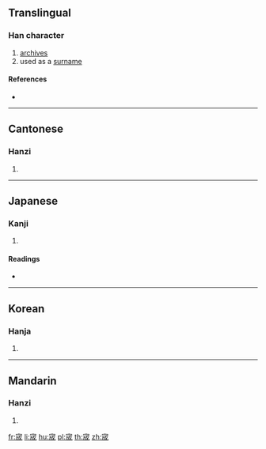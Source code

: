 ==Translingual==

===Han character===
{{Han char|rn=40|rad=宀|as=07|sn=10|four=30253|canj=JIHS|ids=⿱宀成}}

# [[archives]]
# used as a [[surname]]

====References====
* {{Han ref|kx=0285.110|dkj=07151|dj=0564.110|hdz=20925.020|uh=5BAC|ud=23468|bh=D168|bd=53608}}

----

==Cantonese==

===Hanzi===
{{yue-hanzi|jyut=|y=sing4}}

# {{defn|lang=yue|sort=宀07}}

----

==Japanese==

===Kanji===
{{ja-kanji|grade=|rs=宀07}}

# {{defn|lang=ja|sort=宀07}}

====Readings====
* {{ja-readings|on=[[せい]] (sei), [[じょう]] (jō)|kun=[[くら]] (kura)}}

----

==Korean==

===Hanja===
{{ko-hanja|hangeul=성|rv=seong|mr=sŏng}}

# {{defn|lang=ko|sort=宀07}}

----

==Mandarin==

===Hanzi===
{{cmn-hanzi|pin=[[chéng]] ([[cheng2]])|wg=ch'eng<sup>2</sup>}}

# {{defn|lang=cmn|sort=宀07}}

[[fr:宬]]
[[li:宬]]
[[hu:宬]]
[[pl:宬]]
[[th:宬]]
[[zh:宬]]